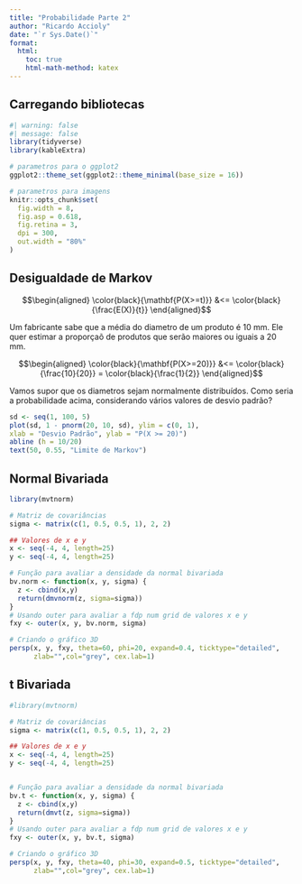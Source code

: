 ```yaml
---
title: "Probabilidade Parte 2"
author: "Ricardo Accioly"
date: "`r Sys.Date()`"
format:
  html:
    toc: true
    html-math-method: katex
---
```


## Carregando bibliotecas

```r
#| warning: false
#| message: false
library(tidyverse)
library(kableExtra)

# parametros para o ggplot2
ggplot2::theme_set(ggplot2::theme_minimal(base_size = 16))

# parametros para imagens
knitr::opts_chunk$set(
  fig.width = 8,
  fig.asp = 0.618,
  fig.retina = 3,
  dpi = 300,
  out.width = "80%"
)
```

## Desigualdade de Markov

$$\begin{aligned} \color{black}{\mathbf{P(X>=t)}} &<= \color{black}{\frac{E(X)}{t}} \end{aligned}$$

Um fabricante sabe que a média do diametro de um produto é 10 mm. Ele quer estimar a proporçaõ de produtos que serão maiores ou iguais a 20 mm.

$$\begin{aligned} \color{black}{\mathbf{P(X>=20)}} &<= \color{black}{\frac{10}{20}} = \color{black}{\frac{1}{2}} \end{aligned}$$

Vamos supor que os diametros sejam normalmente distribuídos. Como seria a probabilidade acima, considerando vários valores de desvio padrão?

```r
sd <- seq(1, 100, 5)
plot(sd, 1 - pnorm(20, 10, sd), ylim = c(0, 1),
xlab = "Desvio Padrão", ylab = "P(X >= 20)")
abline (h = 10/20)
text(50, 0.55, "Limite de Markov")
```

## Normal Bivariada

```r
library(mvtnorm)

# Matriz de covariâncias
sigma <- matrix(c(1, 0.5, 0.5, 1), 2, 2)

## Valores de x e y 
x <- seq(-4, 4, length=25)
y <- seq(-4, 4, length=25)

# Função para avaliar a densidade da normal bivariada
bv.norm <- function(x, y, sigma) {
  z <- cbind(x,y)
  return(dmvnorm(z, sigma=sigma))
}
# Usando outer para avaliar a fdp num grid de valores x e y
fxy <- outer(x, y, bv.norm, sigma)

# Criando o gráfico 3D
persp(x, y, fxy, theta=60, phi=20, expand=0.4, ticktype="detailed", 
      zlab="",col="grey", cex.lab=1)
```

## t Bivariada

```r
#library(mvtnorm)

# Matriz de covariâncias
sigma <- matrix(c(1, 0.5, 0.5, 1), 2, 2)

## Valores de x e y 
x <- seq(-4, 4, length=25)
y <- seq(-4, 4, length=25)


# Função para avaliar a densidade da normal bivariada
bv.t <- function(x, y, sigma) {
  z <- cbind(x,y)
  return(dmvt(z, sigma=sigma))
}
# Usando outer para avaliar a fdp num grid de valores x e y
fxy <- outer(x, y, bv.t, sigma)

# Criando o gráfico 3D
persp(x, y, fxy, theta=40, phi=30, expand=0.5, ticktype="detailed", 
      zlab="",col="grey", cex.lab=1)
```
